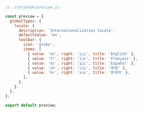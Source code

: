 ```js
// .storybook/preview.js

const preview = {
  globalTypes: {
    locale: {
      description: 'Internationalization locale',
      defaultValue: 'en',
      toolbar: {
        icon: 'globe',
        items: [
          { value: 'en', right: '🇺🇸', title: 'English' },
          { value: 'fr', right: '🇫🇷', title: 'Français' },
          { value: 'es', right: '🇪🇸', title: 'Español' },
          { value: 'zh', right: '🇨🇳', title: '中文' },
          { value: 'kr', right: '🇰🇷', title: '한국어' },
        ],
      },
    },
  },
};

export default preview;
```
